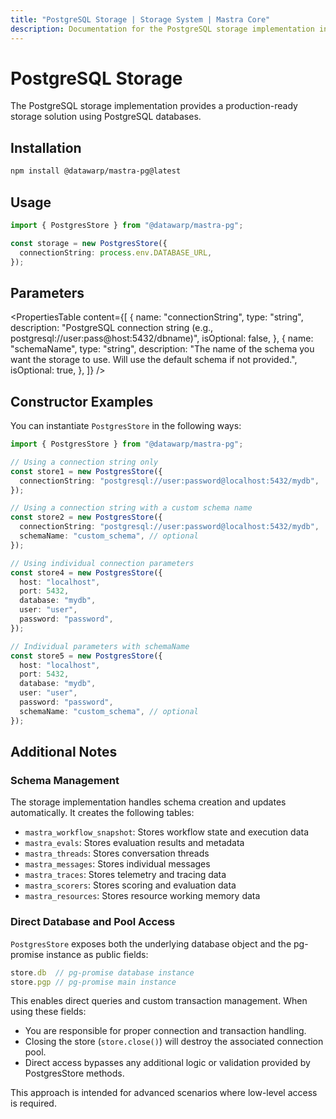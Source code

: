 ```yaml
---
title: "PostgreSQL Storage | Storage System | Mastra Core"
description: Documentation for the PostgreSQL storage implementation in Mastra.
---
```


# PostgreSQL Storage

The PostgreSQL storage implementation provides a production-ready storage solution using PostgreSQL databases.

## Installation

```bash copy
npm install @datawarp/mastra-pg@latest
```

## Usage

```typescript copy showLineNumbers
import { PostgresStore } from "@datawarp/mastra-pg";

const storage = new PostgresStore({
  connectionString: process.env.DATABASE_URL,
});
```

## Parameters

<PropertiesTable
  content={[
    {
      name: "connectionString",
      type: "string",
      description:
        "PostgreSQL connection string (e.g., postgresql://user:pass@host:5432/dbname)",
      isOptional: false,
    },
    {
      name: "schemaName",
      type: "string",
      description:
        "The name of the schema you want the storage to use. Will use the default schema if not provided.",
      isOptional: true,
    },
  ]}
/>

## Constructor Examples

You can instantiate `PostgresStore` in the following ways:

```ts
import { PostgresStore } from "@datawarp/mastra-pg";

// Using a connection string only
const store1 = new PostgresStore({
  connectionString: "postgresql://user:password@localhost:5432/mydb",
});

// Using a connection string with a custom schema name
const store2 = new PostgresStore({
  connectionString: "postgresql://user:password@localhost:5432/mydb",
  schemaName: "custom_schema", // optional
});

// Using individual connection parameters
const store4 = new PostgresStore({
  host: "localhost",
  port: 5432,
  database: "mydb",
  user: "user",
  password: "password",
});

// Individual parameters with schemaName
const store5 = new PostgresStore({
  host: "localhost",
  port: 5432,
  database: "mydb",
  user: "user",
  password: "password",
  schemaName: "custom_schema", // optional
});
```

## Additional Notes

### Schema Management

The storage implementation handles schema creation and updates automatically. It creates the following tables:

- `mastra_workflow_snapshot`: Stores workflow state and execution data
- `mastra_evals`: Stores evaluation results and metadata  
- `mastra_threads`: Stores conversation threads
- `mastra_messages`: Stores individual messages
- `mastra_traces`: Stores telemetry and tracing data
- `mastra_scorers`: Stores scoring and evaluation data
- `mastra_resources`: Stores resource working memory data

### Direct Database and Pool Access

`PostgresStore` exposes both the underlying database object and the pg-promise instance as public fields:

```typescript
store.db  // pg-promise database instance
store.pgp // pg-promise main instance
```

This enables direct queries and custom transaction management. When using these fields:
- You are responsible for proper connection and transaction handling.
- Closing the store (`store.close()`) will destroy the associated connection pool.
- Direct access bypasses any additional logic or validation provided by PostgresStore methods.

This approach is intended for advanced scenarios where low-level access is required.

